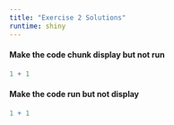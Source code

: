 ```yaml
---
title: "Exercise 2 Solutions"
runtime: shiny
---
```


#### Make the code chunk display but not run
```r
1 + 1
```

#### Make the code run but not display
```r
1 + 1
```